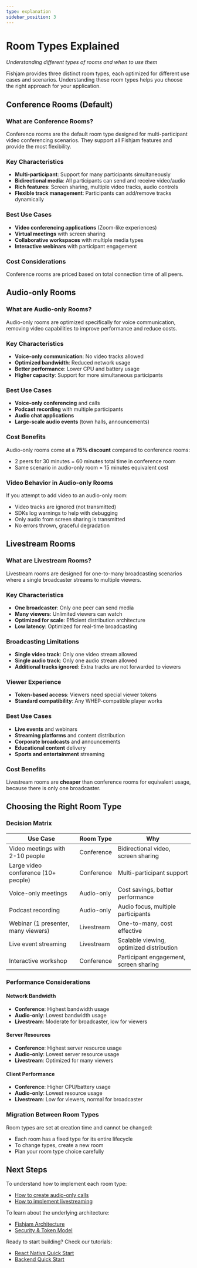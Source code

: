 ```yaml
---
type: explanation
sidebar_position: 3
---
```


# Room Types Explained

_Understanding different types of rooms and when to use them_

Fishjam provides three distinct room types, each optimized for different use cases and scenarios. Understanding these room types helps you choose the right approach for your application.

## Conference Rooms (Default)

### What are Conference Rooms?

Conference rooms are the default room type designed for multi-participant video conferencing scenarios. They support all Fishjam features and provide the most flexibility.

### Key Characteristics

- **Multi-participant**: Support for many participants simultaneously
- **Bidirectional media**: All participants can send and receive video/audio
- **Rich features**: Screen sharing, multiple video tracks, audio controls
- **Flexible track management**: Participants can add/remove tracks dynamically

### Best Use Cases

- **Video conferencing applications** (Zoom-like experiences)
- **Virtual meetings** with screen sharing
- **Collaborative workspaces** with multiple media types
- **Interactive webinars** with participant engagement

### Cost Considerations

Conference rooms are priced based on total connection time of all peers.

## Audio-only Rooms

### What are Audio-only Rooms?

Audio-only rooms are optimized specifically for voice communication, removing video capabilities to improve performance and reduce costs.

### Key Characteristics

- **Voice-only communication**: No video tracks allowed
- **Optimized bandwidth**: Reduced network usage
- **Better performance**: Lower CPU and battery usage
- **Higher capacity**: Support for more simultaneous participants

### Best Use Cases

- **Voice-only conferencing** and calls
- **Podcast recording** with multiple participants
- **Audio chat applications**
- **Large-scale audio events** (town halls, announcements)

### Cost Benefits

Audio-only rooms come at a **75% discount** compared to conference rooms:

- 2 peers for 30 minutes = 60 minutes total time in conference room
- Same scenario in audio-only room = 15 minutes equivalent cost

### Video Behavior in Audio-only Rooms

If you attempt to add video to an audio-only room:

- Video tracks are ignored (not transmitted)
- SDKs log warnings to help with debugging
- Only audio from screen sharing is transmitted
- No errors thrown, graceful degradation

## Livestream Rooms

### What are Livestream Rooms?

Livestream rooms are designed for one-to-many broadcasting scenarios where a single broadcaster streams to multiple viewers.

### Key Characteristics

- **One broadcaster**: Only one peer can send media
- **Many viewers**: Unlimited viewers can watch
- **Optimized for scale**: Efficient distribution architecture
- **Low latency**: Optimized for real-time broadcasting

### Broadcasting Limitations

- **Single video track**: Only one video stream allowed
- **Single audio track**: Only one audio stream allowed
- **Additional tracks ignored**: Extra tracks are not forwarded to viewers

### Viewer Experience

- **Token-based access**: Viewers need special viewer tokens
- **Standard compatibility**: Any WHEP-compatible player works

### Best Use Cases

- **Live events** and webinars
- **Streaming platforms** and content distribution
- **Corporate broadcasts** and announcements
- **Educational content** delivery
- **Sports and entertainment** streaming

### Cost Benefits

Livestream rooms are **cheaper** than conference rooms for equivalent usage, because there is only one broadcaster.

## Choosing the Right Room Type

### Decision Matrix

| Use Case                            | Room Type  | Why                                      |
| ----------------------------------- | ---------- | ---------------------------------------- |
| Video meetings with 2-10 people     | Conference | Bidirectional video, screen sharing      |
| Large video conference (10+ people) | Conference | Multi-participant support                |
| Voice-only meetings                 | Audio-only | Cost savings, better performance         |
| Podcast recording                   | Audio-only | Audio focus, multiple participants       |
| Webinar (1 presenter, many viewers) | Livestream | One-to-many, cost effective              |
| Live event streaming                | Livestream | Scalable viewing, optimized distribution |
| Interactive workshop                | Conference | Participant engagement, screen sharing   |

### Performance Considerations

#### Network Bandwidth

- **Conference**: Highest bandwidth usage
- **Audio-only**: Lowest bandwidth usage
- **Livestream**: Moderate for broadcaster, low for viewers

#### Server Resources

- **Conference**: Highest server resource usage
- **Audio-only**: Lowest server resource usage
- **Livestream**: Optimized for many viewers

#### Client Performance

- **Conference**: Higher CPU/battery usage
- **Audio-only**: Lowest resource usage
- **Livestream**: Low for viewers, normal for broadcaster

### Migration Between Room Types

Room types are set at creation time and cannot be changed:

- Each room has a fixed type for its entire lifecycle
- To change types, create a new room
- Plan your room type choice carefully

## Next Steps

To understand how to implement each room type:

- [How to create audio-only calls](/how-to/features/audio-only-calls)
- [How to implement livestreaming](/how-to/features/livestreaming)

To learn about the underlying architecture:

- [Fishjam Architecture](/explanation/architecture)
- [Security & Token Model](/explanation/security-tokens)

Ready to start building? Check our tutorials:

- [React Native Quick Start](/tutorials/react-native-quick-start)
- [Backend Quick Start](/tutorials/backend-quick-start)
